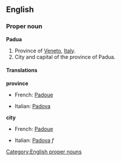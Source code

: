 ==English==
===Proper noun===
'''Padua'''

#Province of [[Veneto]], [[Italy]].
#City and capital of the province of Padua.

====Translations====

'''province'''
{{top}}
*French: [[Padoue]]
{{mid}}
*Italian: [[Padova]]
{{bottom}}

'''city'''
{{top}}
*French: [[Padoue]]
{{mid}}
*Italian: [[Padova]] ''f''
{{bottom}}
[[Category:English proper nouns]]